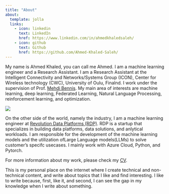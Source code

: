 ```yaml
---
title: "About"
about:
  template: jolla
  links:
    - icon: linkedin
      text: LinkedIn
      href: https://www.linkedin.com/in/ahmedkhaledsaleh/
    - icon: github
      text: Github
      href: https://github.com/Ahmed-Khaled-Saleh/
---
```


My name is Ahmed Khaled, you can call me Ahmed. I am a machine learning engineer and a Research Assistant. I am a Research Assistant at the  Intelligent Connectivity and Networks/Systems Group (ICON), Center for Wireless technology (CWC), University of Oulu, Finalnd. I work under the supervision of Prof. [Mehdi Bennis](https://sites.google.com/view/dr-mehdi-bennis/home). My main area of interests are machine learning, deep learning, Federated Learning, Natural Language Processing, reinforcement learning, and optimization. 

![](./posts/me.jpg)

On the other side of the world, namely the industry, I am a machine learning engineer at [Revolution Data Platforms (RDP)](https://www.dataplatforms.ca/). RDP is a startup that specializes in building data platforms, data solutions, and anlytical workloads. I am responsible for the development of the machine learning models and the utilization ofLarge Language models(LLMs) to solve customer's specifc usecases. I mainly work with Azure Cloud, Python, and Pytorch.

For more information about my work, please check my [CV](./posts/Ahmed%20Khaled%20Resume.pdf).

This is my personal place on the internet where I create technical and non-technical content, and write about topics that I like and find interesting. I like to write because, first, like it, and second, I can see the gap in my knowledge when I write about something.
